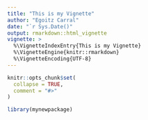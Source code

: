 ```yaml
---
title: "This is my Vignette"
author: "Egoitz Carral"
date: "`r Sys.Date()"
output: rmarkdown::html_vignette
vignette: >
  %\VignetteIndexEntry{This is my Vignette}
  %\VignetteEngine{knitr::rmarkdown}
  %\VignetteEncoding{UTF-8}
---
```


```r
knitr::opts_chunk$set(
  collapse = TRUE,
  comment = "#>"
)
```

```r
library(mynewpackage)
```

